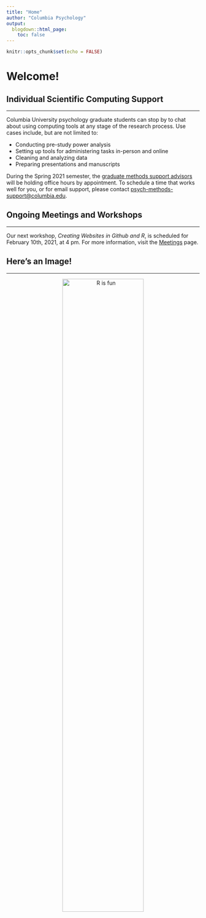 ```yaml
---
title: "Home"
author: "Columbia Psychology"
output:
  blogdown::html_page:
    toc: false
---
```


```r
knitr::opts_chunk$set(echo = FALSE)
```

# Welcome!

## Individual Scientific Computing Support

---

Columbia University psychology graduate students can stop by to chat about using computing tools at any stage of the research process. Use cases include, but are not limited to:

- Conducting pre-study power analysis
- Setting up tools for administering tasks in-person and online
- Cleaning and analyzing data
- Preparing presentations and manuscripts

During the Spring 2021 semester, the [graduate methods support advisors](/who/) will be holding office hours by appointment. To schedule a time that works well for you, or for email support, please contact [psych-methods-support@columbia.edu](mailto:psych-methods-support@columbia.edu){target="_blank"}.

## Ongoing Meetings and Workshops

---

Our next workshop, *Creating Websites in Github and R*, is scheduled for February 10th, 2021, at 4 pm. For more information, visit the [Meetings](/meetings/) page.

## Here's an Image!

---

<p style="text-align:center;"><img src="/images/funplot.png" alt="R is fun" width = "65%" height = "65%"></p>